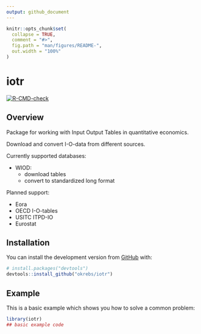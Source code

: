 ```yaml
---
output: github_document
---
```


<!-- README.md is generated from README.Rmd. Please edit that file -->

```r
knitr::opts_chunk$set(
  collapse = TRUE,
  comment = "#>",
  fig.path = "man/figures/README-",
  out.width = "100%"
)
```

# iotr

<!-- badges: start -->
[![R-CMD-check](https://github.com/okrebs/iotr/workflows/R-CMD-check/badge.svg)](https://github.com/okrebs/iotr/actions)
<!-- badges: end -->

## Overview

Package for working with Input Output Tables in quantitative economics.

Download and convert I-O-data from different sources. 

Currently supported databases:

- WIOD:
    - download tables
    - convert to standardized long format

Planned support:

- Eora
- OECD I-O-tables
- USITC ITPD-IO
- Eurostat

## Installation

<!-- You can install the released version of iotr from [CRAN](https://CRAN.R-project.org) with:

``` r
install.packages("iotr")
``` -->

You can install the development version from [GitHub](https://github.com/) with:

``` r
# install.packages("devtools")
devtools::install_github("okrebs/iotr")
```

## Example

This is a basic example which shows you how to solve a common problem:

```r
library(iotr)
## basic example code
```
